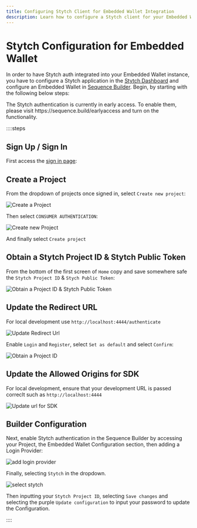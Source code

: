 ```yaml
---
title: Configuring Stytch Client for Embedded Wallet Integration
description: Learn how to configure a Stytch client for your Embedded Wallet instance. Follow steps to create and retrieve a Public Token from the Stytch dashboard.
---
```



# Stytch Configuration for Embedded Wallet

In order to have Stytch auth integrated into your Embedded Wallet instance, you have to configure a Stytch application in the [Stytch Dashboard](https://stytch.com/dashboard) and configure an Embedded Wallet in [Sequence Builder](https://sequence.build/). Begin, by starting with the following below steps:

<Callout type="warning">
The Stytch authentication is currently in early access. To enable them, please visit https://sequence.build/earlyaccess and turn on the functionality.
</Callout>


::::steps

## Sign Up / Sign In

First access the [sign in page](https://stytch.com/dashboard):

## Create a Project

From the dropdown of projects once signed in, select `Create new project`:

![Create a Project](/img/builder/stytch_create_new_project.png)

Then select `CONSUMER AUTHENTICATION`:

![Create new Project](/img/builder/stytch_create_project.png)

And finally select `Create project`

## Obtain a Stytch Project ID & Stytch Public Token

From the bottom of the first screen of `Home` copy and save somewhere safe the `Stytch Project ID` & `Stych Public Token`:

![Obtain a Project ID & Stytch Public Token](/img/builder/stytch_obtain_keys.png)

## Update the Redirect URL

For local development use `http://localhost:4444/authenticate`

![Update Redirect Url](/img/builder/stytch_create_new_redirect_uri.png)

Enable `Login` and `Register`, select `Set as default` and select `Confirm`:

![Obtain a Project ID](/img/builder/stytch_create_new_redirect_uri_confirm.png)

## Update the Allowed Origins for SDK

For local development, ensure that your development URL is passed correclt such as `http://localhost:4444`

![Update url for SDK](/img/builder/stytch_add_url_to_sdk.png)

## Builder Configuration

Next, enable Stytch authentication in the Sequence Builder by accessing your Project, the Embedded Wallet Configuration section, then adding a Login Provider:

![add login provider](/img/builder/builder_stytch_add_provider.png)

Finally, selecting `Stytch` in the dropdown.

![select stytch](/img/builder/builder_stytch_select_provider.png)

Then inputting your `Stytch Project ID`, selecting `Save changes` and selecting the purple `Update configuration` to input your password to update the Configuration.

::::


